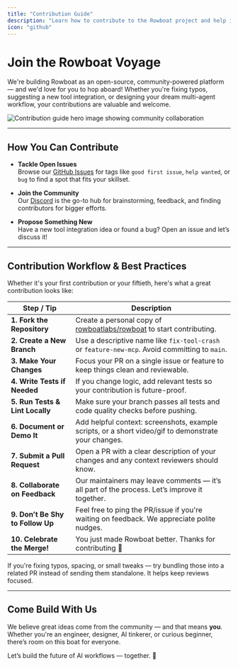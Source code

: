 ```yaml
---
title: "Contribution Guide"
description: "Learn how to contribute to the Rowboat project and help improve our platform."
icon: "github"
---
```


# Join the Rowboat Voyage

We're building Rowboat as an open-source, community-powered platform — and we'd love for you to hop aboard! Whether you're fixing typos, suggesting a new tool integration, or designing your dream multi-agent workflow, your contributions are valuable and welcome.

<Frame>
  <img src="/docs/img/contribution-guide-hero.png" className="w-full max-w-[600px] rounded-xl" alt="Contribution guide hero image showing community collaboration" />
</Frame>

---

## How You Can Contribute


- **Tackle Open Issues**  
  Browse our [GitHub Issues](https://github.com/rowboatlabs/rowboat/issues) for tags like `good first issue`, `help wanted`, or `bug` to find a spot that fits your skillset.

- **Join the Community**  
  Our [Discord](https://discord.gg/PCkH9TWC) is the go-to hub for brainstorming, feedback, and finding contributors for bigger efforts.

- **Propose Something New**  
  Have a new tool integration idea or found a bug? Open an issue and let’s discuss it!


---

## Contribution Workflow & Best Practices

Whether it's your first contribution or your fiftieth, here's what a great contribution looks like:

| Step / Tip                     | Description                                                                                   |
|-------------------------------|-----------------------------------------------------------------------------------------------|
| **1. Fork the Repository**     | Create a personal copy of [rowboatlabs/rowboat](https://github.com/rowboatlabs/rowboat) to start contributing. |
| **2. Create a New Branch**     | Use a descriptive name like `fix-tool-crash` or `feature-new-mcp`. Avoid committing to `main`. |
| **3. Make Your Changes**       | Focus your PR on a single issue or feature to keep things clean and reviewable.               |
| **4. Write Tests if Needed**   | If you change logic, add relevant tests so your contribution is future-proof.                |
| **5. Run Tests & Lint Locally**| Make sure your branch passes all tests and code quality checks before pushing.                |
| **6. Document or Demo It**     | Add helpful context: screenshots, example scripts, or a short video/gif to demonstrate your changes. |
| **7. Submit a Pull Request**   | Open a PR with a clear description of your changes and any context reviewers should know.           |
| **8. Collaborate on Feedback** | Our maintainers may leave comments — it’s all part of the process. Let’s improve it together. |
| **9. Don’t Be Shy to Follow Up** | Feel free to ping the PR/issue if you're waiting on feedback. We appreciate polite nudges.  |
| **10. Celebrate the Merge!**   | You just made Rowboat better. Thanks for contributing 🚀                                      |

<Tip>If you're fixing typos, spacing, or small tweaks — try bundling those into a related PR instead of sending them standalone. It helps keep reviews focused. </Tip>



---

## Come Build With Us

We believe great ideas come from the community — and that means **you**. Whether you're an engineer, designer, AI tinkerer, or curious beginner, there’s room on this boat for everyone.

Let’s build the future of AI workflows — together. 🫶
